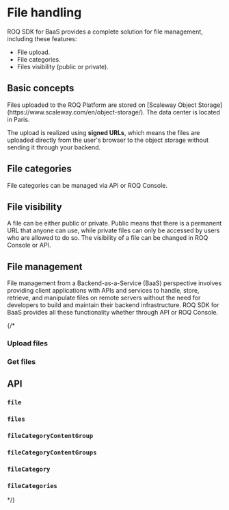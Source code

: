 
# File handling

ROQ SDK for BaaS provides a complete solution for file management, including these features:

- File upload.
- File categories.
- Files visibility (public or private).

## Basic concepts

<Callout type="info">
  Files uploaded to the ROQ Platform are stored on [Scaleway Object Storage](https://www.scaleway.com/en/object-storage/). The data center is located in Paris. 
</Callout>

The upload is realized using **signed URLs**, which means the files are uploaded directly from the user's browser to the object storage without sending it through your backend.

## File categories

File categories can be managed via API or ROQ Console.

## File visibility

A file can be either public or private. Public means that there is a permanent URL that anyone can use, while private files can only be accessed by users who are allowed to do so. The visibility of a file can be changed in ROQ Console or API.

## File management

File management from a Backend-as-a-Service (BaaS) perspective involves providing client applications with APIs and services to handle, store, retrieve, and manipulate files on remote servers without the need for developers to build and maintain their backend infrastructure. ROQ SDK for BaaS provides all these functionality whether through API or ROQ Console.



{/*
### Upload files



### Get files




## API

### `file`

### `files`

### `fileCategoryContentGroup`

### `fileCategoryContentGroups`

### `fileCategory`

### `fileCategories`
*/}